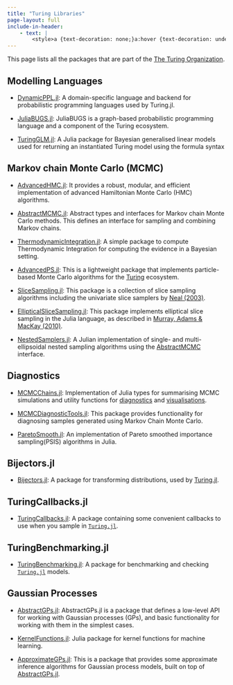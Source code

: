 ```yaml
---
title: "Turing Libraries"
page-layout: full
include-in-header:
    - text: |
        <style>a {text-decoration: none;}a:hover {text-decoration: underline;}</style>
---
```


This page lists all the packages that are part of the [The Turing Organization](https://github.com/TuringLang).

## Modelling Languages

- [DynamicPPL.jl](https://turinglang.org/DynamicPPL.jl/): A domain-specific language and backend for probabilistic programming languages used by Turing.jl.

- [JuliaBUGS.jl](https://turinglang.org/JuliaBUGS.jl/): JuliaBUGS is a graph-based probabilistic programming language and a component of the Turing ecosystem.

- [TuringGLM.jl](https://turinglang.org/TuringGLM.jl/): A Julia package for Bayesian generalised linear models used for returning an instantiated Turing model using the formula syntax

## Markov chain Monte Carlo (MCMC)

- [AdvancedHMC.jl](https://turinglang.org/AdvancedHMC.jl/): It provides a robust, modular, and efficient implementation of advanced Hamiltonian Monte Carlo (HMC) algorithms.

- [AbstractMCMC.jl](https://turinglang.org/AbstractMCMC.jl/): Abstract types and interfaces for Markov chain Monte Carlo methods. This defines an interface for sampling and combining Markov chains.

- [ThermodynamicIntegration.jl](https://github.com/theogf/ThermodynamicIntegration.jl): A simple package to compute Thermodynamic Integration for computing the evidence in a Bayesian setting.

- [AdvancedPS.jl](https://turinglang.org/AdvancedPS.jl/): This is a lightweight package that implements particle-based Monte Carlo algorithms for the [Turing](https://turinglang.org/) ecosystem.

- [SliceSampling.jl](https://turinglang.org/SliceSampling.jl): This package is a collection of slice sampling algorithms including the univariate slice samplers by [Neal (2003)](https://arxiv.org/abs/physics/0009028).

- [EllipticalSliceSampling.jl](https://turinglang.org/EllipticalSliceSampling.jl/): This package implements elliptical slice sampling in the Julia language, as described in [Murray, Adams & MacKay (2010)](http://proceedings.mlr.press/v9/murray10a/murray10a.pdf).

- [NestedSamplers.jl](https://turinglang.org/NestedSamplers.jl/): A Julian implementation of single- and multi-ellipsoidal nested sampling algorithms using the [AbstractMCMC](https://github.com/turinglang/abstractmcmc.jl) interface.

## Diagnostics

- [MCMCChains.jl](https://turinglang.org/MCMCChains.jl/): Implementation of Julia types for summarising MCMC simulations and utility functions for [diagnostics](https://turinglang.org/MCMCChains.jl/stable/diagnostics/#Diagnostics) and [visualisations](https://turinglang.org/MCMCChains.jl/stable/statsplots/#StatsPlots.jl).

- [MCMCDiagnosticTools.jl](https://turinglang.org/MCMCDiagnosticTools.jl/): This package provides functionality for diagnosing samples generated using Markov Chain Monte Carlo.

- [ParetoSmooth.jl](https://turinglang.org/ParetoSmooth.jl/): An implementation of Pareto smoothed importance sampling(PSIS) algorithms in Julia.

## Bijectors.jl

- [Bijectors.jl](https://turinglang.org/Bijectors.jl/): A package for transforming distributions, used by [Turing.jl](https://github.com/TuringLang/Turing.jl).

## TuringCallbacks.jl

- [TuringCallbacks.jl](https://turinglang.org/TuringCallbacks.jl/): A package containing some convenient callbacks to use when you sample in [`Turing.jl`](https://app.codecov.io/gh/TuringLang/Turing.jl).

## TuringBenchmarking.jl

- [TuringBenchmarking.jl](https://turinglang.org/TuringBenchmarking.jl/): A package for benchmarking and checking [`Turing.jl`](https://github.com/TuringLang/Turing.jl) models.

## Gaussian Processes

- [AbstractGPs.jl](https://juliagaussianprocesses.github.io/AbstractGPs.jl): AbstractGPs.jl is a package that defines a low-level API for working with Gaussian processes (GPs), and basic functionality for working with them in the simplest cases.

- [KernelFunctions.jl](https://juliagaussianprocesses.github.io/KernelFunctions.jl): Julia package for kernel functions for machine learning.

- [ApproximateGPs.jl](https://juliagaussianprocesses.github.io/ApproximateGPs.jl): This is a package that provides some approximate inference algorithms for Gaussian process models, built on top of [AbstractGPs.jl](https://github.com/JuliaGaussianProcesses/AbstractGPs.jl).
